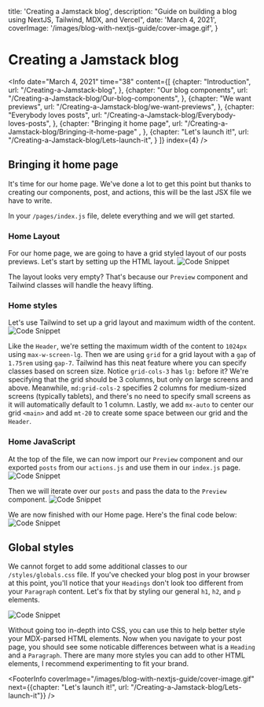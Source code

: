 


  title: 'Creating a Jamstack blog',
  description: "Guide on building a blog using NextJS, Tailwind, MDX, and Vercel",
  date: 'March 4, 2021',
  coverImage: '/images/blog-with-nextjs-guide/cover-image.gif',
}


# Creating a Jamstack blog

<Info 
  date="March 4, 2021" 
  time="38" 
  content={[
    {chapter: "Introduction",
      url: "/Creating-a-Jamstack-blog",
    },
    {chapter: "Our blog components",
      url: "/Creating-a-Jamstack-blog/Our-blog-components",
    },
    {chapter: "We want previews", 
      url: "/Creating-a-Jamstack-blog/we-want-previews",
    },
    {chapter: "Everybody loves posts", 
      url: "/Creating-a-Jamstack-blog/Everybody-loves-posts",
    },
    {chapter: "Bringing it home page",
      url: "/Creating-a-Jamstack-blog/Bringing-it-home-page" ,
    },
    {chapter: "Let's launch it!", 
      url: "/Creating-a-Jamstack-blog/Lets-launch-it",
    }
  ]}
  index={4}
/>

<ScrollToTop />


## Bringing it home page
It's time for our home page. We've done a lot to get this point but thanks to creating our components, post, and actions, this will be the last JSX file we have to write. 

In your `/pages/index.js` file, delete everything and we will get started.

### Home Layout
For our home page, we are going to have a grid styled layout of our posts previews. Let's start by setting up the HTML layout.
![Code Snippet](/images/blog-with-nextjs-guide/28.svg)

<Show label="Code" content={28} data={data} />

The layout looks very empty? That's because our `Preview` component and Tailwind classes will handle the heavy lifting.

### Home styles
Let's use Tailwind to set up a grid layout and maximum width of the content. 
![Code Snippet](/images/blog-with-nextjs-guide/29.svg)

<Show label="Code" content={29} data={data} />

Like the `Header`, we're setting the maximum width of the content to `1024px` using `max-w-screen-lg`. Then we are using `grid` for a grid layout with a `gap` of `1.75rem` using `gap-7`. Tailwind has this neat feature where you can specify classes based on screen size. Notice `grid-cols-3` has `lg:` before it? We're specifying that the grid should be 3 columns, but only on large screens and above. Meanwhile, `md:grid-cols-2` specifies 2 columns for medium-sized screens (typically tablets), and there's no need to specify small screens as it will automatically default to 1 column. Lastly, we add `mx-auto` to center our grid `<main>` and add `mt-20` to create some space between our grid and the `Header`. 

### Home JavaScript
At the top of the file, we can now import our `Preview` component and our exported `posts` from our `actions.js` and use them in our `index.js` page. 
![Code Snippet](/images/blog-with-nextjs-guide/30.svg)

<Show label="Code" content={30} data={data} />

Then we will iterate over our `posts` and pass the data to the `Preview` component. 
![Code Snippet](/images/blog-with-nextjs-guide/31.svg)

<Show label="Code" content={31} data={data} />

We are now finished with our Home page. Here's the final code below:
![Code Snippet](/images/blog-with-nextjs-guide/32.svg)

<Show label="Code" content={32} data={data} />

## Global styles
We cannot forget to add some additional classes to our `/styles/globals.css` file. If you've checked your blog post in your browser at this point, you'll notice that your `Headings` don't look too different from your `Paragraph` content. Let's fix that by styling our general `h1`, `h2`, and `p` elements.

![Code Snippet](/images/blog-with-nextjs-guide/33.svg)

<Show label="Code" content={33} data={data} />

Without going too in-depth into CSS, you can use this to help better style your MDX-parsed HTML elements. Now when you navigate to your post page, you should see some noticable differences between what is a `Heading` and a `Paragraph`. There are many more styles you can add to other HTML elements, I recommend experimenting to fit your brand.

<FooterInfo 
  coverImage="/images/blog-with-nextjs-guide/cover-image.gif" 
  next={{chapter: "Let's launch it!", url: "/Creating-a-Jamstack-blog/Lets-launch-it"}} 
/>